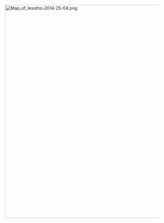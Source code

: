 <div style="position: relative;">
[[File:Map_of_lesotho-2014-25-04.png|link=|700px]]
{{Image label|x=-206.0|y=-296.0|scale={{{width|-1}}}|text=<div style="font-size:large;background-color:#D2FDB9">[[马塞卢区]]</div>}}
{{Image label|x=-422.0|y=-80.0|scale={{{width|-1}}}|text=<div style="font-size:large;background-color:#FFB6F4">[[布塔-布泰区]]</div>}}
{{Image label|x=-335.0|y=-139.0|scale={{{width|-1}}}|text=<div style="font-size:large;background-color:#B6D4F9">[[莱里贝区]]</div>}}
{{Image label|x=-265.0|y=-189.0|scale={{{width|-1}}}|text=<div style="font-size:large;background-color:#FFFF80">[[伯里亚区]]</div>}}
{{Image label|x=-121.0|y=-346.0|scale={{{width|-1}}}|text=<div style="font-size:large;background-color:#FFFF80">[[马费滕区]]</div>}}
{{Image label|x=-176.0|y=-420.0|scale={{{width|-1}}}|text=<div style="font-size:large;background-color:#B6D4F9">[[莫哈莱斯胡克区]]</div>}}
{{Image label|x=-267.0|y=-493.0|scale={{{width|-1}}}|text=<div style="font-size:large;background-color:#FFB6F4">[[古廷区]]</div>}}
{{Image label|x=-468.0|y=-392.0|scale={{{width|-1}}}|text=<div style="font-size:large;background-color:#FFFF80">[[加查斯内克区]]</div>}}
{{Image label|x=-519.0|y=-167.0|scale={{{width|-1}}}|text=<div style="font-size:large;background-color:#D2FDB9">[[莫霍特隆区]]</div>}}
{{Image label|x=-346.0|y=-276.0|scale={{{width|-1}}}|text=<div style="font-size:large;background-color:#FFB6F4">[[塔巴-采卡区]]</div>}}
{{Image label|x=-135.0|y=-236.0|scale={{{width|-1}}}|text=<div style="background-color:#D2FDB9">[[马塞卢]]</div>}}
{{Image label|x=-364.0|y=-72.0|scale={{{width|-1}}}|text=<div style="background-color:#FFB6F4">[[布塔布泰]]</div>}}
{{Image label|x=-312.0|y=-103.0|scale={{{width|-1}}}|text=<div style="background-color:#B6D4F9">[[莱里贝]]</div>}}
{{Image label|x=-185.0|y=-187.0|scale={{{width|-1}}}|text=<div style="background-color:#FFFF80">[[泰亚泰亚嫩]]</div>}}
{{Image label|x=-60.0|y=-335.0|scale={{{width|-1}}}|text=<div style="background-color:#FFFF80">[[马费滕]]</div>}}
{{Image label|x=-139.0|y=-466.0|scale={{{width|-1}}}|text=<div style="background-color:#B6D4F9">[[莫哈莱斯胡克]]</div>}}
{{Image label|x=-192.0|y=-529.0|scale={{{width|-1}}}|text=<div style="background-color:#FFB6F4">[[古廷]]</div>}}
{{Image label|x=-442.0|y=-425.0|scale={{{width|-1}}}|text=<div style="background-color:#FFFF80">[[加查斯内克]]</div>}}
{{Image label|x=-578.0|y=-233.0|scale={{{width|-1}}}|text=<div style="background-color:#D2FDB9">[[莫霍特隆]]</div>}}
{{Image label|x=-440.0|y=-291.0|scale={{{width|-1}}}|text=<div style="background-color:#FFB6F4">[[塔巴采卡]]</div>}}
{{Image label|x=-134.0|y=-265.0|scale={{{width|-1}}}|text=<div style="background-color:#D2FDB9">[[莫舒舒一世国际机场]]</div>}}
{{Image label|x=-487.0|y=-515.0|scale={{{width|-1}}}|text=<div style="font-size:large;background-color:transparent">[[賴索托行政區劃]]</div>}}
</div><noinclude>{{documentation}}</noinclude>